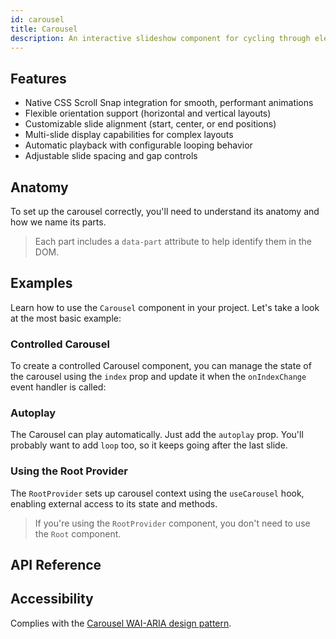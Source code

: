 ```yaml
---
id: carousel
title: Carousel
description: An interactive slideshow component for cycling through elements.
---
```


<ComponentPreview id="Carousel" />

## Features

- Native CSS Scroll Snap integration for smooth, performant animations
- Flexible orientation support (horizontal and vertical layouts)
- Customizable slide alignment (start, center, or end positions)
- Multi-slide display capabilities for complex layouts
- Automatic playback with configurable looping behavior
- Adjustable slide spacing and gap controls

## Anatomy

To set up the carousel correctly, you'll need to understand its anatomy and how we name its parts.

> Each part includes a `data-part` attribute to help identify them in the DOM.

<Anatomy id="carousel" />

## Examples

Learn how to use the `Carousel` component in your project. Let's take a look at the most basic
example:

<Example id="basic" />

### Controlled Carousel

To create a controlled Carousel component, you can manage the state of the carousel using the
`index` prop and update it when the `onIndexChange` event handler is called:

<Example id="controlled" />

### Autoplay

The Carousel can play automatically. Just add the `autoplay` prop. You'll probably want to add
`loop` too, so it keeps going after the last slide.

<Example id="autoplay" />

### Using the Root Provider

The `RootProvider` sets up carousel context using the `useCarousel` hook, enabling external access
to its state and methods.

<Example id="root-provider" />

> If you're using the `RootProvider` component, you don't need to use the `Root` component.

## API Reference

<ComponentTypes id="carousel" />

## Accessibility

Complies with the
[Carousel WAI-ARIA design pattern](https://www.w3.org/WAI/ARIA/apg/patterns/carousel/).
